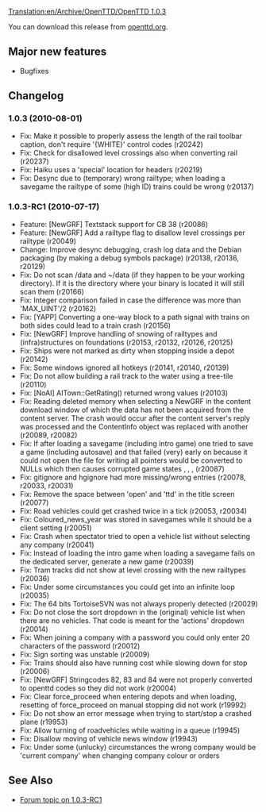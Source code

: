 [[Translation:en/Archive/OpenTTD/OpenTTD 1.0.3]]

{{en/Development/OTTDVersions}}
{{en/Archive/OpenTTD/Release|prev=OpenTTD 1.0.2|next=OpenTTD 1.0.4|date=2010-08-01}}

You can download this release from [http://www.openttd.org/en/download-stable/1.0.3 openttd.org].

==Major new features==

* Bugfixes

==Changelog==

===1.0.3 (2010-08-01)===

* Fix: Make it possible to properly assess the length of the rail toolbar caption, don't require '{WHITE}' control codes (r20242)
* Fix: Check for disallowed level crossings also when converting rail (r20237)
* Fix: Haiku uses a 'special' location for headers (r20219)
* Fix: Desync due to (temporary) wrong railtype; when loading a savegame the railtype of some (high ID) trains could be wrong {{en/Development/Design Drafts/Flyspray|3945}} (r20137)

===1.0.3-RC1 (2010-07-17)===

* Feature: [NewGRF] Textstack support for CB 38 (r20086)
* Feature: [NewGRF] Add a railtype flag to disallow level crossings per railtype (r20049)
* Change: Improve desync debugging, crash log data and the Debian packaging (by making a debug symbols package) (r20138, r20136, r20129)
* Fix: Do not scan /data and ~/data (if they happen to be your working directory). If it is the directory where your binary is located it will still scan them {{en/Development/Design Drafts/Flyspray|3949}} (r20166)
* Fix: Integer comparison failed in case the difference was more than 'MAX_UINT'/2 {{en/Development/Design Drafts/Flyspray|3954}} (r20162)
* Fix: [YAPP] Converting a one-way block to a path signal with trains on both sides could lead to a train crash {{en/Development/Design Drafts/Flyspray|3937}} (r20156)
* Fix: [NewGRF] Improve handling of snowing of railtypes and (infra)structures on foundations {{en/Development/Design Drafts/Flyspray|3883}} (r20153, r20132, r20126, r20125)
* Fix: Ships were not marked as dirty when stopping inside a depot {{en/Development/Design Drafts/Flyspray|3880}} (r20142)
* Fix: Some windows ignored all hotkeys {{en/Development/Design Drafts/Flyspray|3902}} (r20141, r20140, r20139)
* Fix: Do not allow building a rail track to the water using a tree-tile {{en/Development/Design Drafts/Flyspray|3695}} (r20110)
* Fix: [NoAI] AITown::GetRating() returned wrong values {{en/Development/Design Drafts/Flyspray|3934}} (r20103)
* Fix: Reading deleted memory when selecting a NewGRF in the content download window of which the data has not been acquired from the content server. The crash would occur after the content server's reply was processed and the ContentInfo object was replaced with another {{en/Development/Design Drafts/Flyspray|3899}} (r20089, r20082)
* Fix: If after loading a savegame (including intro game) one tried to save a game (including autosave) and that failed (very) early on because it could not open the file for writing all pointers would be converted to NULLs which then causes corrupted game states {{en/Development/Design Drafts/Flyspray|3876}}, {{en/Development/Design Drafts/Flyspray|3887}}, {{en/Development/Design Drafts/Flyspray|3920}}, {{en/Development/Design Drafts/Flyspray|3923}} (r20087)
* Fix: gitignore and hgignore had more missing/wrong entries (r20078, r20033, r20031)
* Fix: Remove the space between 'open' and 'ttd' in the title screen (r20077)
* Fix: Road vehicles could get crashed twice in a tick {{en/Development/Design Drafts/Flyspray|3896}} (r20053, r20034)
* Fix: Coloured_news_year was stored in savegames while it should be a client setting {{en/Development/Design Drafts/Flyspray|3916}} (r20051)
* Fix: Crash when spectator tried to open a vehicle list without selecting any company {{en/Development/Design Drafts/Flyspray|3892}} (r20041)
* Fix: Instead of loading the intro game when loading a savegame fails on the dedicated server, generate a new game {{en/Development/Design Drafts/Flyspray|3907}} (r20039)
* Fix: Tram tracks did not show at level crossing with the new railtypes {{en/Development/Design Drafts/Flyspray|3911}} (r20036)
* Fix: Under some circumstances you could get into an infinite loop {{en/Development/Design Drafts/Flyspray|3909}} (r20035)
* Fix: The 64 bits TortoiseSVN was not always properly detected (r20029)
* Fix: Do not close the sort dropdown in the (original) vehicle list when there are no vehicles. That code is meant for the 'actions' dropdown {{en/Development/Design Drafts/Flyspray|3881}} (r20014)
* Fix: When joining a company with a password you could only enter 20 characters of the password (r20012)
* Fix: Sign sorting was unstable {{en/Development/Design Drafts/Flyspray|3893}} (r20009)
* Fix: Trains should also have running cost while slowing down for stop (r20006)
* Fix: [NewGRF] Stringcodes 82, 83 and 84 were not properly converted to openttd codes so they did not work (r20004)
* Fix: Clear force_proceed when entering depots and when loading, resetting of force_proceed on manual stopping did not work {{en/Development/Design Drafts/Flyspray|3878}} (r19992)
* Fix: Do not show an error message when trying to start/stop a crashed plane {{en/Development/Design Drafts/Flyspray|3874}} (r19953)
* Fix: Allow turning of roadvehicles while waiting in a queue (r19945)
* Fix: Disallow moving of vehicle news window {{en/Development/Design Drafts/Flyspray|3865}} (r19943)
* Fix: Under some (unlucky) circumstances the wrong company would be 'current company' when changing company colour or orders {{en/Development/Design Drafts/Flyspray|3903}}


== See Also ==
* [http://www.tt-forums.net/viewtopic.php?f=29&t=49300 Forum topic on 1.0.3-RC1]